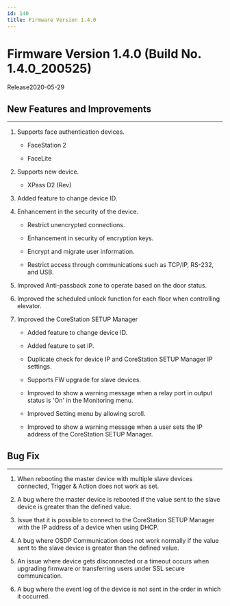 ```yaml
---
id: 140
title: Firmware Version 1.4.0
---
```


# Firmware Version 1.4.0 (Build No. 1.4.0_200525)

Release<Separator/>2020-05-29

## New Features and Improvements

---

1. Supports face authentication devices.

    - FaceStation 2

    - FaceLite

1. Supports new device.

    - XPass D2 (Rev)

1. Added feature to change device ID.

1. Enhancement in the security of the device.

    - Restrict unencrypted connections.

    - Enhancement in security of encryption keys.

    - Encrypt and migrate user information.

    - Restrict access through communications such as TCP/IP, RS-232, and USB.

1. Improved Anti-passback zone to operate based on the door status.

1. Improved the scheduled unlock function for each floor when controlling elevator.

1. Improved the CoreStation SETUP Manager

    - Added feature to change device ID.

    - Added feature to set IP.

    - Duplicate check for device IP and CoreStation SETUP Manager IP settings.

    - Supports FW upgrade for slave devices.

    - Improved to show a warning message when a relay port in output status is 'On' in the Monitoring menu.

    - Improved Setting menu by allowing scroll.

    - Improved to show a warning message when a user sets the IP address of the CoreStation SETUP Manager.

## Bug Fix

---

<BugLists>

1. When rebooting the master device with multiple slave devices connected, Trigger & Action does not work as set.

1. A bug where the master device is rebooted if the value sent to the slave device is greater than the defined value.

1. Issue that it is possible to connect to the CoreStation SETUP Manager with the IP address of a device when using DHCP.

1. A bug where OSDP Communication does not work normally if the value sent to the slave device is greater than the defined value.

1. An issue where device gets disconnected or a timeout occurs when upgrading firmware or transferring users under SSL secure communication.

1. A bug where the event log of the device is not sent in the order in which it occurred.

</BugLists>